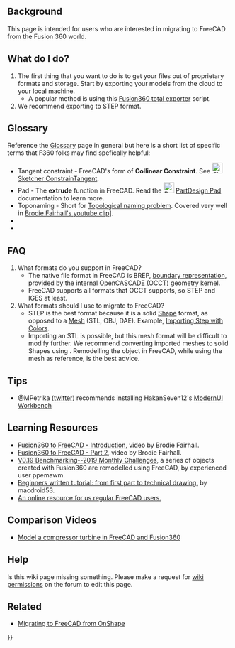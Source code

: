<languages/>
{{TOCright}}

== Background ==

This page is intended for users who are interested in migrating to FreeCAD from the Fusion 360 world.

== What do I do? ==

# The first thing that you want to do is to get your files out of proprietary formats and storage. Start by exporting your models from the cloud to your local machine.
#* A popular method is using this [https://github.com/Jnesselr/fusion-360-total-exporter Fusion360 total exporter] script.
# We recommend exporting to STEP format.

== Glossary ==
{{VeryImportantMessage|Please also reference the ongoing work in progress [[CAD_Rosetta_Stone|CAD Rosetta Stone]] project to learn the analogous names that popular proprietary CADs use}}

Reference the [[Glossary|Glossary]] page in general but here is a short list of specific terms that F360 folks may find spefically helpful:


* Tangent constraint - FreeCAD's form of '''Collinear Constraint'''. See [[Image:Sketcher_ConstrainTangent.svg|24px|link=Sketcher_ConstrainTangent]] [[Sketcher_ConstrainTangent#Between_two_lines_.28collinear.29|Sketcher ConstrainTangent]].
* Pad - The '''extrude''' function in FreeCAD. Read the [[Image:PartDesign_Pad.svg|24px|link=PartDesign_Pad]] [[PartDesign_Pad|PartDesign Pad]] documentation to learn more.
* Toponaming - Short for [[Topological_naming_problem|Topological naming problem]]. Covered very well in [https://www.youtube.com/watch?v=6p2vqEEmWq4 Brodie Fairhall's youtube clip]]. 
* 
*

== FAQ ==

# What formats do you support in FreeCAD?
#* The native file format in FreeCAD is BREP, [https://en.wikipedia.org/wiki/Boundary_representation boundary representation], provided by the internal [[OpenCASCADE|OpenCASCADE (OCCT)]] geometry kernel.
#* FreeCAD supports all formats that OCCT supports, so STEP and IGES at least.
# What formats should I use to migrate to FreeCAD?
#* STEP is the best format because it is a solid [[Shape|Shape]] format, as opposed to a [[Mesh|Mesh]] (STL, OBJ, DAE). Example, [https://forum.freecadweb.org/viewtopic.php?f=3&t=50308 Importing Step with Colors].
#* Importing an STL is possible, but this mesh format will be difficult to modify further. We recommend converting imported meshes to solid Shapes using {{Button|[[File:Part_ShapeFromMesh.svg|16px]] [[Part_ShapeFromMesh|Part ShapeFromMesh]]}}. Remodelling the object in FreeCAD, while using the mesh as reference, is the best advice.

== Tips ==

* @MPetrika ([https://twitter.com/MPetrikas/status/1362051484704264198 twitter]) recommends installing HakanSeven12's [[ModernUI_Workbench|ModernUI Workbench]] 


== Learning Resources ==

* [https://www.youtube.com/watch?v=_GxJkB23ZHM Fusion360 to FreeCAD - Introduction], video by Brodie Fairhall.
* [https://www.youtube.com/watch?v=IESZD4QS3P8 Fusion360 to FreeCAD - Part 2], video by Brodie Fairhall.
* [https://forum.freecadweb.org/viewtopic.php?f=36&t=50492 V0.19 Benchmarking--2019 Monthly Challenges], a series of objects created with Fusion360 are remodelled using FreeCAD, by experienced user ppemawm.
* [https://github.com/macdroid53/LearningFreeCAD Beginners written tutorial: from first part to technical drawing.] by macdroid53.
* [https://www.freecad.info/ An online resource for us regular FreeCAD users.]

== Comparison Videos ==

* [https://www.youtube.com/watch?v=kirDbZd0dvI&feature=youtu.be Model a compressor turbine in FreeCAD and Fusion360]

== Help ==

Is this wiki page missing something. Please make a request for [https://forum.freecadweb.org/viewtopic.php?f=21&t=6830 wiki permissions] on the forum to edit this page. 

== Related ==

* [[Migrating_to_FreeCAD_from_OnShape|Migrating to FreeCAD from OnShape]]


{{Userdocnavi{{#translation:}}}}